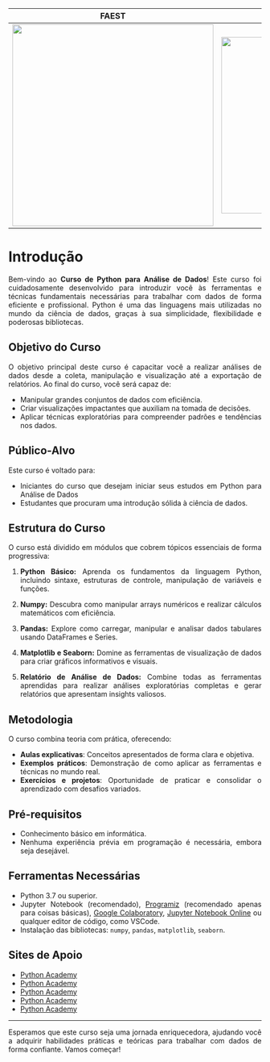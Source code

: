 ```{=html}
<style>
  body{text-align: justify}
</style>
```

:::: progress
::: {.progress-bar style="width: 100%;"}
:::
::::

| FAEST | CAEST | PYTHON |
|------------------------|------------------------|------------------------|
| ![](/IMAGENS/LOGO_FAEST.jpeg){fig-align="center" width="400"} | ![](/IMAGENS/LOGO_CAEST.jpeg){fig-align="center" width="350"} | ![](/IMAGENS/LOGO_PYTHON.png){fig-align="center" width="350"} |

# Introdução

Bem-vindo ao **Curso de Python para Análise de Dados**! Este curso foi cuidadosamente desenvolvido para introduzir você às ferramentas e técnicas fundamentais necessárias para trabalhar com dados de forma eficiente e profissional. Python é uma das linguagens mais utilizadas no mundo da ciência de dados, graças à sua simplicidade, flexibilidade e poderosas bibliotecas.

## Objetivo do Curso

O objetivo principal deste curso é capacitar você a realizar análises de dados desde a coleta, manipulação e visualização até a exportação de relatórios. Ao final do curso, você será capaz de:

-   Manipular grandes conjuntos de dados com eficiência.
-   Criar visualizações impactantes que auxiliam na tomada de decisões.
-   Aplicar técnicas exploratórias para compreender padrões e tendências nos dados.

## Público-Alvo

Este curso é voltado para:

-   Iniciantes do curso que desejam iniciar seus estudos em Python para Análise de Dados
-   Estudantes que procuram uma introdução sólida à ciência de dados.

## Estrutura do Curso

O curso está dividido em módulos que cobrem tópicos essenciais de forma progressiva:

1.  **Python Básico:** Aprenda os fundamentos da linguagem Python, incluindo sintaxe, estruturas de controle, manipulação de variáveis e funções.

2.  **Numpy:** Descubra como manipular arrays numéricos e realizar cálculos matemáticos com eficiência.

3.  **Pandas:** Explore como carregar, manipular e analisar dados tabulares usando DataFrames e Series.

4.  **Matplotlib e Seaborn:** Domine as ferramentas de visualização de dados para criar gráficos informativos e visuais.

5.  **Relatório de Análise de Dados:** Combine todas as ferramentas aprendidas para realizar análises exploratórias completas e gerar relatórios que apresentam insights valiosos.

## Metodologia

O curso combina teoria com prática, oferecendo:

-   **Aulas explicativas**: Conceitos apresentados de forma clara e objetiva.
-   **Exemplos práticos**: Demonstração de como aplicar as ferramentas e técnicas no mundo real.
-   **Exercícios e projetos**: Oportunidade de praticar e consolidar o aprendizado com desafios variados.

## Pré-requisitos

-   Conhecimento básico em informática.
-   Nenhuma experiência prévia em programação é necessária, embora seja desejável.

## Ferramentas Necessárias

-   Python 3.7 ou superior.
-   Jupyter Notebook (recomendado), [Programiz](https://www.programiz.com/python-programming/online-compiler/) (recomendado apenas para coisas básicas), [Google Colaboratory](https://colab.research.google.com/), [Jupyter Notebook Online](https://jupyter.org/try-jupyter/lab/) ou qualquer editor de código, como VSCode.
-   Instalação das bibliotecas: `numpy`, `pandas`, `matplotlib`, `seaborn`.

## Sites de Apoio

-   [Python Academy](https://pythonacademy.com.br/)
-   [Python Academy](https://pythonacademy.com.br/)
-   [Python Academy](https://pythonacademy.com.br/)
-   [Python Academy](https://pythonacademy.com.br/)
-   [Python Academy](https://pythonacademy.com.br/)

------------------------------------------------------------------------

Esperamos que este curso seja uma jornada enriquecedora, ajudando você a adquirir habilidades práticas e teóricas para trabalhar com dados de forma confiante. Vamos começar!

:::: progress
::: {.progress-bar style="width: 100%;"}
:::
::::

